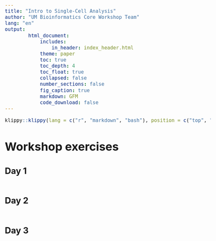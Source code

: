 ```yaml
---
title: "Intro to Single-Cell Analysis"
author: "UM Bioinformatics Core Workshop Team"
lang: "en"
output:
        html_document:
            includes:
                in_header: index_header.html
            theme: paper
            toc: true
            toc_depth: 4
            toc_float: true
            collapsed: false
            number_sections: false
            fig_caption: true
            markdown: GFM
            code_download: false
---
```


<style type="text/css">

body, td {
   font-size: 18px;
}
</style>

```r
klippy::klippy(lang = c("r", "markdown", "bash"), position = c("top", "right"))
```

# Workshop exercises

## Day 1
```r
```


## Day 2
```r
```


## Day 3
```r
```
